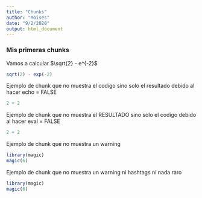 ```yaml
---
title: "Chunks"
author: "Moises"
date: "9/2/2020"
output: html_document
---
```


### Mis primeras chunks

Vamos a calcular $\sqrt{2} - e^{-2}$
```r
sqrt(2) - exp(-2)
```

Ejemplo de chunk que no muestra el codigo sino solo el resultado debido al hacer echo = FALSE
```r
2 + 2
```

Ejemplo de chunk que no muestra el RESULTADO sino solo el codigo debido al hacer eval = FALSE
```r
2 + 2
```


Ejemplo de chunk que no muestra un warning
```r
library(magic)
magic(6)
```

Ejemplo de chunk que no muestra un warning ni hashtags ni nada raro
```r
library(magic)
magic(6)
```
